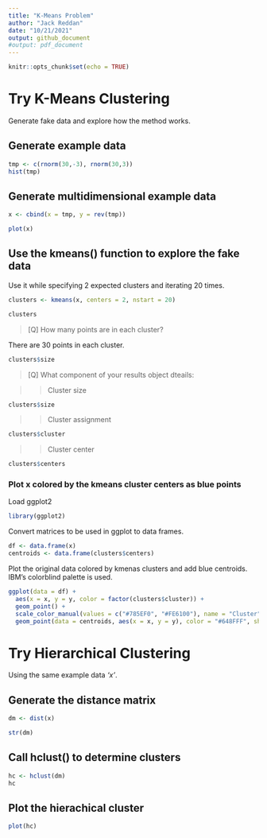 ```yaml
---
title: "K-Means Problem"
author: "Jack Reddan"
date: "10/21/2021"
output: github_document
#output: pdf_document
---
```


```r
knitr::opts_chunk$set(echo = TRUE)
```

# Try K-Means Clustering

Generate fake data and explore how the method works.

## Generate example data
```r
tmp <- c(rnorm(30,-3), rnorm(30,3))
hist(tmp)
```

## Generate multidimensional example data
```r
x <- cbind(x = tmp, y = rev(tmp))

plot(x)
```

## Use the kmeans() function to explore the fake data
Use it while specifying 2 expected clusters and iterating 20 times.
```r
clusters <- kmeans(x, centers = 2, nstart = 20)

clusters
```

> [Q] How many points are in each cluster?  

There are 30 points in each cluster.
```r
clusters$size
```

> [Q] What component of your results object dteails:  

>> Cluster size  

```r
clusters$size
```

>> Cluster assignment

```r
clusters$cluster
```

>> Cluster center

```r
clusters$centers
```

### Plot x colored by the kmeans cluster centers as blue points

Load ggplot2
```r
library(ggplot2)
```

Convert matrices to be used in ggplot to data frames.
```r
df <- data.frame(x)
centroids <- data.frame(clusters$centers)
```

Plot the original data colored by kmenas clusters and add blue centroids. 
IBM's colorblind palette is used.
```r
ggplot(data = df) +
  aes(x = x, y = y, color = factor(clusters$cluster)) +
  geom_point() +
  scale_color_manual(values = c("#785EF0", "#FE6100"), name = "Cluster") +
  geom_point(data = centroids, aes(x = x, y = y), color = "#648FFF", shape = 8, size = 5)
```
# Try Hierarchical Clustering

Using the same example data *'x'*.

## Generate the distance matrix

```r
dm <- dist(x)

str(dm)
```

## Call hclust() to determine clusters

```r
hc <- hclust(dm)
hc
```

## Plot the hierachical cluster

```r
plot(hc)
```



